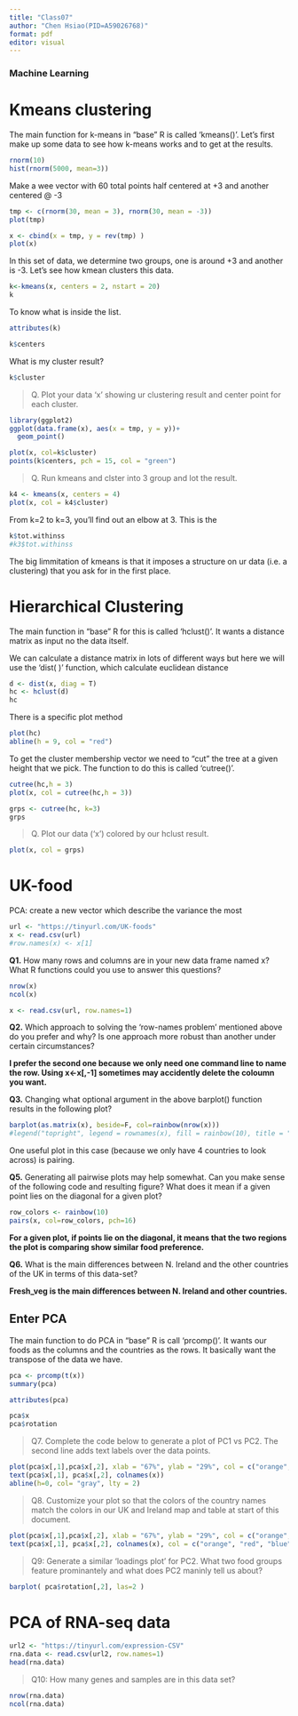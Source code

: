 ```yaml
---
title: "Class07"
author: "Chen Hsiao(PID=A59026768)"
format: pdf
editor: visual
---
```


### Machine Learning

# Kmeans clustering

The main function for k-means in "base" R is called 'kmeans()'. Let's first make up some data to see how k-means works and to get at the results.

```r
rnorm(10)
hist(rnorm(5000, mean=3))

```

Make a wee vector with 60 total points half centered at +3 and another centered \@ -3

```r
tmp <- c(rnorm(30, mean = 3), rnorm(30, mean = -3))
plot(tmp)

```

```r
x <- cbind(x = tmp, y = rev(tmp) )
plot(x)

```

In this set of data, we determine two groups, one is around +3 and another is -3. Let's see how kmean clusters this data.

```r
k<-kmeans(x, centers = 2, nstart = 20)
k
```

To know what is inside the list.

```r
attributes(k)

k$centers
```

What is my cluster result?

```r
k$cluster
```

> Q. Plot your data 'x' showing ur clustering result and center point for each cluster.

```r
library(ggplot2)
ggplot(data.frame(x), aes(x = tmp, y = y))+
  geom_point()
```

```r
plot(x, col=k$cluster)
points(k$centers, pch = 15, col = "green")
```

> Q. Run kmeans and clster into 3 group and lot the result.

```r
k4 <- kmeans(x, centers = 4)
plot(x, col = k4$cluster)
```

From k=2 to k=3, you'll find out an elbow at 3. This is the

```r
k$tot.withinss
#k3$tot.withinss
```

The big limmitation of kmeans is that it imposes a structure on ur data (i.e. a clustering) that you ask for in the first place.

# Hierarchical Clustering

The main function in "base" R for this is called 'hclust()'. It wants a distance matrix as input no the data itself.

We can calculate a distance matrix in lots of different ways but here we will use the 'dist( )' function, which calculate euclidean distance

```r
d <- dist(x, diag = T)
hc <- hclust(d)
hc

```

There is a specific plot method

```r
plot(hc)
abline(h = 9, col = "red")

```

To get the cluster membership vector we need to "cut" the tree at a given height that we pick. The function to do this is called 'cutree()'.

```r
cutree(hc,h = 3)
plot(x, col = cutree(hc,h = 3))
```

```r
grps <- cutree(hc, k=3)
grps
```

> Q. Plot our data ('x') colored by our hclust result.

```r
plot(x, col = grps)
```

# UK-food

PCA: create a new vector which describe the variance the most

```r
url <- "https://tinyurl.com/UK-foods"
x <- read.csv(url)
#row.names(x) <- x[1]
```

**Q1.** How many rows and columns are in your new data frame named x? What R functions could you use to answer this questions?

```r
nrow(x)
ncol(x)
```

```r
x <- read.csv(url, row.names=1)

```

**Q2.** Which approach to solving the ‘row-names problem’ mentioned above do you prefer and why? Is one approach more robust than another under certain circumstances?

**I prefer the second one because we only need one command line to name the row. Using x\<-x\[,-1\] sometimes may accidently delete the coloumn you want.**

**Q3.** Changing what optional argument in the above barplot() function results in the following plot?

```r
barplot(as.matrix(x), beside=F, col=rainbow(nrow(x)))
#legend("topright", legend = rownames(x), fill = rainbow(10), title = "Legend")
```

One useful plot in this case (because we only have 4 countries to look across) is pairing.

**Q5.** Generating all pairwise plots may help somewhat. Can you make sense of the following code and resulting figure? What does it mean if a given point lies on the diagonal for a given plot?

```r
row_colors <- rainbow(10)
pairs(x, col=row_colors, pch=16)


```

**For a given plot, if points lie on the diagonal, it means that the two regions the plot is comparing show similar food preference.**

**Q6.** What is the main differences between N. Ireland and the other countries of the UK in terms of this data-set?

**Fresh_veg is the main differences between N. Ireland and other countries.**

## Enter PCA

The main function to do PCA in "base" R is call 'prcomp()'. It wants our foods as the columns and the countries as the rows. It basically want the transpose of the data we have.

```r
pca <- prcomp(t(x))
summary(pca)
```

```r
attributes(pca)

```

```r
pca$x
pca$rotation
```

> Q7. Complete the code below to generate a plot of PC1 vs PC2. The second line adds text labels over the data points.


```r
plot(pca$x[,1],pca$x[,2], xlab = "67%", ylab = "29%", col = c("orange", "red", "blue", "darkgreen" ))
text(pca$x[,1], pca$x[,2], colnames(x))
abline(h=0, col= "gray", lty = 2)
```
> Q8. Customize your plot so that the colors of the country names match the colors in our UK and Ireland map and table at start of this document.


```r
plot(pca$x[,1],pca$x[,2], xlab = "67%", ylab = "29%", col = c("orange", "red", "blue", "darkgreen" ))
text(pca$x[,1], pca$x[,2], colnames(x), col = c("orange", "red", "blue", "darkgreen" ) )

```

> Q9: Generate a similar ‘loadings plot’ for PC2. What two food groups feature prominantely and what does PC2 maninly tell us about?


```r
barplot( pca$rotation[,2], las=2 )
```



# PCA of RNA-seq data

```r
url2 <- "https://tinyurl.com/expression-CSV"
rna.data <- read.csv(url2, row.names=1)
head(rna.data)
```



> Q10: How many genes and samples are in this data set?


```r
nrow(rna.data)
ncol(rna.data)
```




